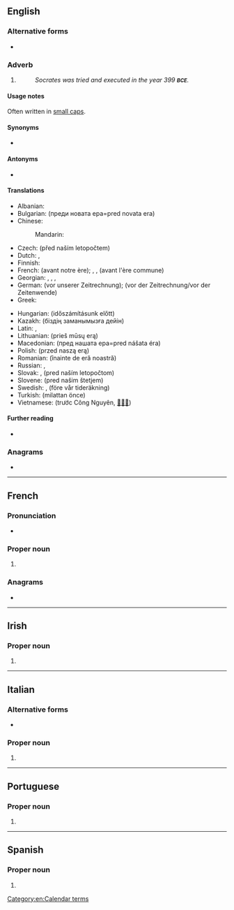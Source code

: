{{also|B.C.E.|BĊE|все|всё}}
==English==

===Alternative forms===
* {{l|en|B.C.E.}}

===Adverb===
{{en-adverb|-}}

# {{initialism of|en|Before [[Common Era]] (Before the Common Era, before Common Era, before the Common Era), Before Current Era (Before the Current Era, before current era, before the current era), ''or'' before [[Christian Era]]}}
#: ''Socrates was tried and executed in the year 399 '''<small>BCE</small>'''.''

====Usage notes====
Often written in [[small caps]].

====Synonyms====
* {{l|en|BC}}

====Antonyms====
* {{l|en|CE}}

====Translations====
{{trans-top|before the common era}}
* Albanian: {{t|sq|para erës sonë}}
* Bulgarian: {{t|bg|пр.н.е.}} (преди новата ера=pred novata era)
* Chinese:
*: Mandarin: {{t+|cmn|公元前|tr=gōngyuán qián}}
* Czech: {{t+|cs|př. n. l.}} (před naším letopočtem)
* Dutch: {{t|nl|onze jaartelling}}, {{t|nl|gewone tijdrekening}}
* Finnish: {{t|fi|eaa.}}
* French: {{t+|fr|av. n. è.}} (avant notre ère); {{t+|fr|AEC}}, {{t|fr|AÈC}}, {{t+|fr|av. è. c.}} (avant l'ère commune)
* Georgian: {{t|ka|ჩვ. წ.-მდე}}, {{t|ka|ახ. წ.–მდე}}, {{t|ka|ჩვენს წელთაღრიცხვამდე}}, {{t|ka|ახალ წელთაღრიცხვამდე}}
* German: {{t+|de|v. u. Z.}} (vor unserer Zeitrechnung); {{t+|de|v. d. Z.}} (vor der Zeitrechnung/vor der Zeitenwende)
* Greek: {{t+|el|π.Κ.Ε.}}
{{trans-mid}}
* Hungarian: {{t+|hu|i. e.}} (időszámításunk előtt)
* Kazakh: {{t|kk|б. з. д.}} (біздің заманымызға дейін)
* Latin: {{t+|la|ante aer. vulg.}}, {{t+|la|ante aer. comm.}}
* Lithuanian: {{t|lt|pr. m. e.}} (prieš mūsų erą)
* Macedonian: {{t|mk|п.н.е.}} (пред нашата ера=pred nášata éra)
* Polish: {{t+|pl|p.n.e.}} (przed naszą erą)
* Romanian: {{t|ro|î.e.n.}} (înainte de eră noastră)
* Russian: {{t|ru|до н. э.}}, {{t|ru|до на́шей э́ры}}
* Slovak: {{t|sk|pred n. l.}}, {{t|sk|p.n.l.}} (pred naším letopočtom)
* Slovene: {{t|sl|pr. n. št.}} (pred našim štetjem)
* Swedish: {{t+|sv|f.v.t.}}, {{t|sv|fvt}} (före vår tideräkning)
* Turkish: {{t+|tr|M.Ö.}} (milattan önce)
* Vietnamese: {{t+|vi|TCN}} (trước Công Nguyên, [[𠓀]][[公元]])
{{trans-bottom}}

====Further reading====
* {{pedia|Common Era}}

===Anagrams===
* {{anagrams|en|a=bce|CBE|ECB}}

[[Category:en:Calendar terms]]

----

==French==

===Pronunciation===
* {{fr-IPA|biː-ciʰː-iːɪ}}

===Proper noun===
{{fr-proper noun|f}}

# {{initialism of|fr|Banque centrale européenne||[[ECB]], [[European Central Bank]]}}

===Anagrams===
* {{l|fr|bec}}

----

==Irish==

===Proper noun===
{{head|ga|proper noun|g=m}}

# {{initialism of|ga|Banc Ceannais Eorpach||[[ECB]], [[European Central Bank]]}}

----

==Italian==

===Alternative forms===
* {{alter|it|bce}}

===Proper noun===
{{it-proper noun|f}}

# {{initialism of|it|Banca Centrale Europea||[[ECB]], [[European Central Bank]]}}

----

==Portuguese==

===Proper noun===
{{pt-proper noun|m}}

# {{initialism of|pt|Banco Central Europeu||[[ECB]], [[European Central Bank]]}}

----

==Spanish==
{{wikipedia|lang=es}}

===Proper noun===
{{es-proper noun|m}}

# {{initialism of|es|Banco Central Europeo||[[ECB]], [[European Central Bank]]}}